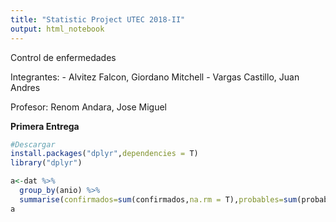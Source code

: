 ```yaml
---
title: "Statistic Project UTEC 2018-II"
output: html_notebook
---
```

Control de enfermedades

Integrantes:
- Alvitez Falcon, Giordano Mitchell
- Vargas Castillo, Juan Andres

Profesor:
Renom Andara, Jose Miguel

**Primera Entrega**

```r

#Descargar
install.packages("dplyr",dependencies = T)
library("dplyr")

a<-dat %>%
  group_by(anio) %>% 
  summarise(confirmados=sum(confirmados,na.rm = T),probables=sum(probables, na.rm = T))
a


```
